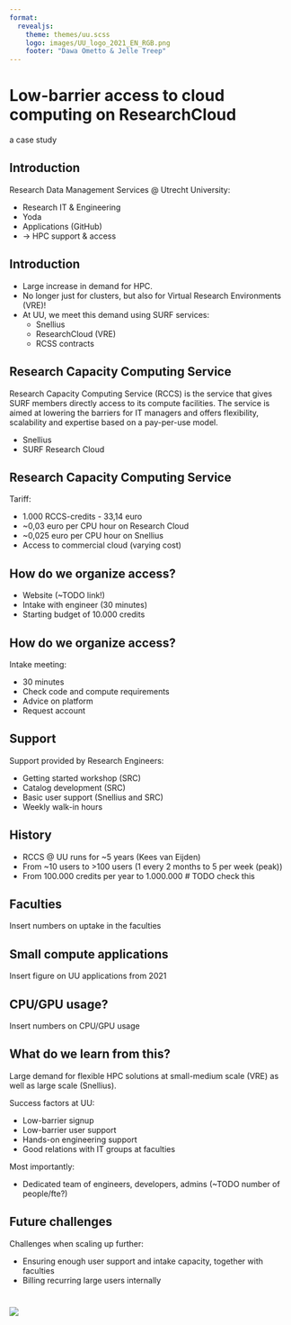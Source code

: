 ```yaml
--- 
format: 
  revealjs:
    theme: themes/uu.scss
    logo: images/UU_logo_2021_EN_RGB.png
    footer: "Dawa Ometto & Jelle Treep"
---
```


# Low-barrier access to cloud computing on ResearchCloud {data-background-color="#FFCD00"}

::: {.r-stack}
a case study
:::

::: {.footer}
:::

## Introduction
::: {.theme-section}

Research Data Management Services @ Utrecht University:

- Research IT & Engineering
- Yoda
- Applications (GitHub)
- &rarr; HPC support & access

:::

## Introduction
::: {.theme-section}

- Large increase in demand for HPC.
- No longer just for clusters, but also for Virtual Research Environments (VRE)!
- At UU, we meet this demand using SURF services:
    - Snellius
    - ResearchCloud (VRE)
    - RCSS contracts

:::

## Research Capacity Computing Service
::: {.theme-section}

Research Capacity Computing Service (RCCS) is the service that gives SURF members directly access to its compute facilities. The service is aimed at lowering the barriers for IT managers and offers flexibility, scalability and expertise based on a pay-per-use model.

- Snellius
- SURF Research Cloud

:::

## Research Capacity Computing Service
::: {.theme-section}

Tariff:

- 1.000 RCCS-credits - 33,14 euro
- ~0,03 euro per CPU hour on Research Cloud
- ~0,025 euro per CPU hour on Snellius
- Access to commercial cloud (varying cost)

:::

## How do we organize access?
::: {.theme-section}

- Website (~TODO link!)
- Intake with engineer (30 minutes)
- Starting budget of 10.000 credits

:::

## How do we organize access?
::: {.theme-section}

Intake meeting:

* 30 minutes
* Check code and compute requirements
* Advice on platform
* Request account
:::

## Support

::: {.theme-section}

Support provided by Research Engineers:

- Getting started workshop (SRC)
- Catalog development (SRC)
- Basic user support (Snellius and SRC)
- Weekly walk-in hours
:::

## History
::: {.theme-section}

- RCCS @ UU runs for ~5 years (Kees van Eijden)
- From ~10 users to >100 users (1 every 2 months to 5 per week (peak))
- From 100.000 credits per year to 1.000.000 # TODO check this

:::

## Faculties

::: {.theme-section}
Insert numbers on uptake in the faculties
:::

## Small compute applications

::: {.theme-section}
Insert figure on UU applications from 2021
:::

## CPU/GPU usage?

::: {.theme-section}
Insert numbers on CPU/GPU usage
:::

## What do we learn from this?

Large demand for flexible HPC solutions at small-medium scale (VRE) as well as large scale (Snellius).

Success factors at UU:

- Low-barrier signup
- Low-barrier user support
- Hands-on engineering support
- Good relations with IT groups at faculties

Most importantly:

- Dedicated team of engineers, developers, admins (~TODO number of people/fte?)

## Future challenges

Challenges when scaling up further:

- Ensuring enough user support and intake capacity, together with faculties
- Billing recurring large users internally

# {data-background-color="#FFCD00"}

![](images/UU_logo_2021_EN_RGB_payoff.png)
